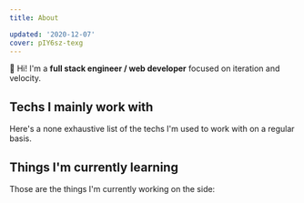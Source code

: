 ```yaml
---
title: About

updated: '2020-12-07'
cover: pIY6sz-texg
---
```



👋 Hi! I'm a **full stack engineer / web developer** focused on iteration and velocity.

## Techs I mainly work with

Here's a none exhaustive list of the techs I'm used to work with on a regular basis.

<CurrentTechCards/>

## Things I'm currently learning

Those are the things I'm currently working on the side:

<FutureTechCards/>